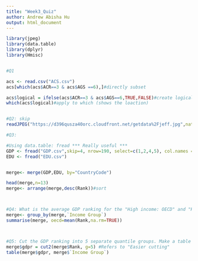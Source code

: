 ```yaml
---
title: "Week3_Quiz"
author: Andrew Abisha Hu
output: html_document
---
```


```r
library(jpeg)
library(data.table)
library(dplyr)
library(Hmisc)


#Q1

acs <- read.csv("ACS.csv")
acs[which(acs$ACR==3 & acs$AGS ==6),]#directly subset

acs$logical = ifelse(acs$ACR==3 & acs$AGS==6,TRUE,FALSE)#create logical var
which(acs$logical)#apply to which (shows the loaction)


#Q2: skip
readJPEG("https://d396qusza40orc.cloudfront.net/getdata%2Fjeff.jpg",native=TRUE)

#Q3:

#Using data.table: fread *** Really useful ***
GDP <- fread("GDP.csv",skip=4, nrow=190, select=c(1,2,4,5), col.names = c("CountryCode","Rank","Economy","Dollars"))
EDU <- fread("EDU.csv")


merge<- merge(GDP,EDU, by="CountryCode")

head(merge,n=13)
merge<- arrange(merge,desc(Rank))#sort



#Q4: What is the average GDP ranking for the "High income: OECD" and "High income: nonOECD" group?
merge<- group_by(merge,`Income Group`)
summarise(merge, oecd=mean(Rank,na.rm=TRUE))



#Q5: Cut the GDP ranking into 5 separate quantile groups. Make a table versus Income.Group. 
merge$gdpr = cut2(merge$Rank, g=5) #Refers to "Easier cutting"
table(merge$gdpr, merge$`Income Group`)
```


